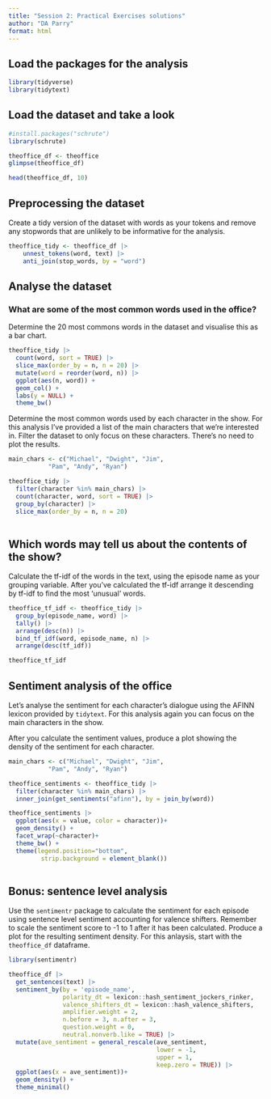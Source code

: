 ```yaml
---
title: "Session 2: Practical Exercises solutions"
author: "DA Parry"
format: html
---
```


## Load the packages for the analysis

```r
library(tidyverse)
library(tidytext)
```

## Load the dataset and take a look

```r
#install.packages("schrute")
library(schrute)

theoffice_df <- theoffice
glimpse(theoffice_df)
```

```r
head(theoffice_df, 10)
```

## Preprocessing the dataset

Create a tidy version of the dataset with words as your tokens and remove any stopwords that are unlikely to be informative for the analysis.

```r
theoffice_tidy <- theoffice_df |>  
    unnest_tokens(word, text) |>  
    anti_join(stop_words, by = "word")
```

## Analyse the dataset

### What are some of the most common words used in the office?

Determine the 20 most commons words in the dataset and visualise this as a bar chart.

```r
theoffice_tidy |> 
  count(word, sort = TRUE) |> 
  slice_max(order_by = n, n = 20) |> 
  mutate(word = reorder(word, n)) |> 
  ggplot(aes(n, word)) +
  geom_col() +
  labs(y = NULL) + 
  theme_bw()
```

Determine the most common words used by each character in the show. For this analysis I've provided a list of the main characters that we're interested in. Filter the dataset to only focus on these characters. There's no need to plot the results.

```r
main_chars <- c("Michael", "Dwight", "Jim", 
           "Pam", "Andy", "Ryan")

theoffice_tidy |> 
  filter(character %in% main_chars) |> 
  count(character, word, sort = TRUE) |> 
  group_by(character) |> 
  slice_max(order_by = n, n = 20) 
  
```

## Which words may tell us about the contents of the show?

Calculate the tf-idf of the words in the text, using the episode name as your grouping variable. After you've calculated the tf-idf arrange it descending by tf-idf to find the most 'unusual' words.

```r
theoffice_tf_idf <- theoffice_tidy |> 
  group_by(episode_name, word) |> 
  tally() |>  
  arrange(desc(n)) |> 
  bind_tf_idf(word, episode_name, n) |> 
  arrange(desc(tf_idf))

theoffice_tf_idf
```

## Sentiment analysis of the office

Let's analyse the sentiment for each character's dialogue using the AFINN lexicon provided by `tidytext`. For this analysis again you can focus on the main characters in the show.

After you calculate the sentiment values, produce a plot showing the density of the sentiment for each character.

```r
main_chars <- c("Michael", "Dwight", "Jim", 
           "Pam", "Andy", "Ryan")

theoffice_sentiments <- theoffice_tidy |> 
  filter(character %in% main_chars) |> 
  inner_join(get_sentiments("afinn"), by = join_by(word))

theoffice_sentiments |> 
  ggplot(aes(x = value, color = character))+
  geom_density() +
  facet_wrap(~character)+
  theme_bw() +
  theme(legend.position="bottom",
         strip.background = element_blank())
  
```

## Bonus: sentence level analysis

Use the `sentimentr` package to calculate the sentiment for each episode using sentence level sentiment accounting for valence shifters. Remember to scale the sentiment score to -1 to 1 after it has been calculated. Produce a plot for the resulting sentiment density. For this anlaysis, start with the `theoffice_df` dataframe.

```r
library(sentimentr)
```

```r
theoffice_df |> 
  get_sentences(text) |> 
  sentiment_by(by = 'episode_name',
               polarity_dt = lexicon::hash_sentiment_jockers_rinker,
               valence_shifters_dt = lexicon::hash_valence_shifters,
               amplifier.weight = 2,
               n.before = 3, n.after = 3,
               question.weight = 0,
               neutral.nonverb.like = TRUE) |> 
  mutate(ave_sentiment = general_rescale(ave_sentiment, 
                                         lower = -1, 
                                         upper = 1, 
                                         keep.zero = TRUE)) |>
  ggplot(aes(x = ave_sentiment))+
  geom_density() +
  theme_minimal()
  
```
